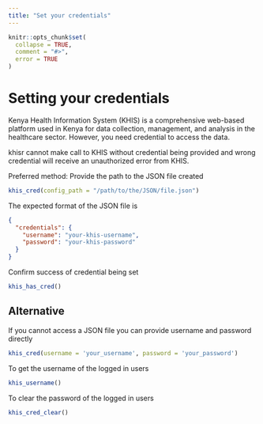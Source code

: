 ```yaml
---
title: "Set your credentials"
---
```


```r
knitr::opts_chunk$set(
  collapse = TRUE,
  comment = "#>",
  error = TRUE
)
```

# Setting your credentials

Kenya Health Information System (KHIS) is a comprehensive web-based platform used in Kenya for data collection, management, and analysis in the healthcare sector. However, you need credential to access the data.

khisr cannot make call to KHIS without credential being provided and wrong credential will receive an unauthorized error from KHIS.

Preferred method: Provide the path to the JSON file created

```r
khis_cred(config_path = "/path/to/the/JSON/file.json")
```

The expected format of the JSON file is

```json
{
  "credentials": {
    "username": "your-khis-username",
    "password": "your-khis-password"
  }
}
```

Confirm success of credential being set

```r
khis_has_cred()
```

## Alternative

If you cannot access a JSON file you can provide username and password directly

```r
khis_cred(username = 'your_username', password = 'your_password')
```

To get the username of the logged in users

```r
khis_username()
```

To clear the password of the logged in users

```r
khis_cred_clear()
```

